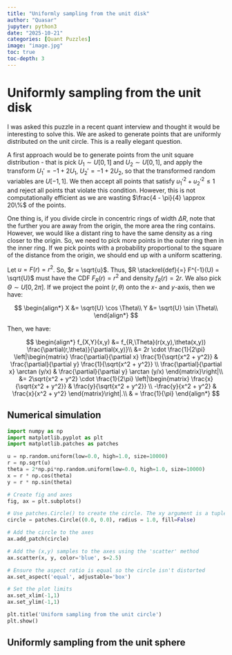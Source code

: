 ```yaml
---
title: "Uniformly sampling from the unit disk"
author: "Quasar"
jupyter: python3
date: "2025-10-21"
categories: [Quant Puzzles]      
image: "image.jpg"
toc: true
toc-depth: 3
---
```


# Uniformly sampling from the unit disk

I was asked this puzzle in a recent quant interview and thought it would be interesting to solve this. We are asked to generate points that are uniformly distributed on the unit circle. This is a really elegant question. 

A first approach would be to generate points from the unit square distribution - that is pick $U_1 \sim U[0,1]$ and $U_2 \sim U[0,1]$, and apply the transform $U_1' = -1 + 2U_1$, $U_2' = -1 + 2U_2$, so that the transformed random variables are $U[-1,1]$. We then accept all points that satisfy $u_1'^2 + u_2'^2 \leq 1$ and reject all points that violate this condition. However, this is not computationally efficient as we are wasting $\frac{4 - \pi}{4} \approx 20\%$ of the points.

One thing is, if you divide circle in concentric rings of width $\Delta R$, note that the further you are away from the origin, the more area the ring contains. However, we would like a distant ring to have the same density 
as a ring closer to the origin. So, we need to pick more points in the outer ring then in the inner ring. If we pick points with a probability proportional to the square of the distance from the origin, we should end up with a uniform scattering.

Let $u = F(r) = r^2$. So, $r = \sqrt{u}$. Thus, $R \stackrel{def}{=} F^{-1}(U) = \sqrt{U}$ must have the CDF $F_R(r) = r^2$ and density $f_R(r) = 2r$. We also pick $\Theta \sim U[0,2\pi]$. If we project the point $\left(r, \theta \right)$ onto the $x$- and $y$-axis, then we have:

$$
\begin{align*}
X &= \sqrt{U} \cos \Theta\\
Y &= \sqrt{U} \sin \Theta\\
\end{align*}
$$

Then, we have:

$$
\begin{align*}
f_{X,Y}(x,y) &= f_{R,\Theta}(r(x,y),\theta(x,y)) \frac{\partial(r,\theta)}{\partial(x,y)}\\
&= 2r \cdot \frac{1}{2\pi} \left|\begin{matrix} 
\frac{\partial}{\partial x} \frac{1}{\sqrt{x^2 + y^2}} & \frac{\partial}{\partial y} \frac{1}{\sqrt{x^2 + y^2}} \\
\frac{\partial}{\partial x} \arctan (y/x) & \frac{\partial}{\partial y} \arctan (y/x)
\end{matrix}\right|\\
&= 2\sqrt{x^2 + y^2} \cdot \frac{1}{2\pi} \left|\begin{matrix} 
\frac{x}{\sqrt{x^2 + y^2}} & \frac{y}{\sqrt{x^2 + y^2}} \\
-\frac{y}{x^2 + y^2} & \frac{x}{x^2 + y^2}
\end{matrix}\right|.\\
& = \frac{1}{\pi} 
\end{align*}
$$

## Numerical simulation

```python
import numpy as np
import matplotlib.pyplot as plt
import matplotlib.patches as patches

u = np.random.uniform(low=0.0, high=1.0, size=10000)
r = np.sqrt(u)
theta = 2*np.pi*np.random.uniform(low=0.0, high=1.0, size=10000)
x = r * np.cos(theta)
y = r * np.sin(theta)

# Create fig and axes
fig, ax = plt.subplots()

# Use patches.Circle() to create the circle. The xy argument is a tuple for the center (x,y) and radius is a float
circle = patches.Circle((0.0, 0.0), radius = 1.0, fill=False)

# Add the circle to the axes
ax.add_patch(circle)

# Add the (x,y) samples to the axes using the 'scatter' method
ax.scatter(x, y, color='blue', s=2.5)

# Ensure the aspect ratio is equal so the circle isn't distorted
ax.set_aspect('equal', adjustable='box')

# Set the plot limits
ax.set_xlim(-1,1)
ax.set_ylim(-1,1)

plt.title('Uniform sampling from the unit circle')
plt.show()
```

## Uniformly sampling from the unit sphere

